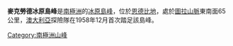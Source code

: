 {{coord|67|29|S|52|42|E|source:GNIS|display=title}}

'''麥克勞德冰原島峰'''是[[南極洲|南極洲]]的[[冰原島峰|冰原島峰]]，位於[[恩德比地|恩德比地]]，處於[[圖拉山脈|圖拉山脈]]東南面65公里，[[澳大利亞|澳大利亞]]探險隊在1958年12月首次踏足該島峰。

{{Antarctica-geo-stub}}
[[Category:南極洲山峰|Category:南極洲山峰]]